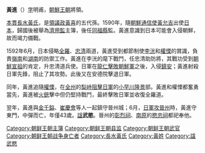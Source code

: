 {{unreferenced|time=2013-10-27T02:52:15+00:00}}
{{Infobox Korean name
|hangul=황진
|hanja=黃進
|rr=Hwang Jin 
|mr=Hwang Chin
}}
'''黃進'''（{{bd|1550年||1593年||catIdx=H黃}}）[[表字|字]]明甫，[[朝鮮王朝|朝鮮王朝]]將領。

[[本貫|本貫]][[長水黃氏|長水黃氏]]，是[[領議政|領議政]][[黃喜|黃喜]]的五代孫。1590年，隨[[朝鮮通信使|朝鮮通信使]][[黃允吉|黃允吉]]出使[[日本|日本]]，歸國後被舉為[[濟用監|濟用監]]主簿，後任[[同福縣|同福縣]]監。黃進意識到日本可能會入侵朝鮮，故而竭力備戰。

1592年6月，日本侵略[[全羅道|全羅]]、[[忠清道|忠清]]兩道，黃進受到都節制使[[李洸|李洸]]和[[權慄|權慄]]的賞識，負責[[岭南地方|嶺南]]和[[湖南地方|湖南]]的防禦工作。黃進在李洸的麾下戰鬥，任忠清助防將，其戰功受到[[朝鮮宣祖|朝鮮宣祖]]的肯定，升忠清道兵使。日軍在[[龍仁市|龍仁]][[龍仁之戰|擊敗朝鮮軍]]之後，入侵[[鎮安|鎮安]]；黃進射殺日軍先鋒，阻止了其攻勢。此後又在安德院擊退日軍。

同年，黃進追隨[[權慄|權慄]]，在[[全州|全州]]的[[梨峙|梨峙]][[梨峙之戰|阻擊日軍]]的[[小早川隆景|小早川隆景]]部。黃進和權慄都奮勇當先，黃進被[[火銃|火銃]]擊中但仍堅持戰鬥，最終擊敗日軍並收復全羅道。

翌年，黃進與[[金千鎰|金千鎰]]、[[崔慶會|崔慶會]]等人一起鎮守晉州城；6月，[[第二次晉州城之戰|日軍攻晉州]]時，黃進守東門，中彈而亡，年僅43歲。[[諡|諡]]'''武愍'''。晉州的[[彰烈祠|彰烈祠]]、[[南原|南原]]的[[愍忠祠|愍忠祠]]都祀奉他。

[[Category:朝鲜王朝主簿|Category:朝鲜王朝主簿]]
[[Category:朝鲜王朝县监|Category:朝鲜王朝县监]]
[[Category:朝鲜王朝武官|Category:朝鲜王朝武官]]
[[Category:朝鲜王朝战争身亡者|Category:朝鲜王朝战争身亡者]]
[[Category:長水黃氏|Category:長水黃氏]]
[[Category:黃姓|Category:黃姓]]
[[Category:諡武愍|Category:諡武愍]]